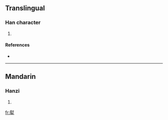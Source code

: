 ==Translingual==

===Han character===
{{Han char|rn=93|rad=牛|as=11|sn=15|four=7450<sub>0</sub>|canj=尸戈竹手 (SIHQ)}}

# {{defn|Han|sort=牛11}}

====References====
* {{Han ref|kx=0703.340|dkj=20144|dj=1116.290|hdz=31819.100|uh=729A|ud=29338|bh=E674|bd=58996}}

----

==Mandarin==

===Hanzi===
{{cmn-hanzi|pin=[[wèi]] ([[wei4]])|wg=wei<sup>4</sup>}}

# {{defn|Mandarin|sort=牛11}}

[[fr:犚]]